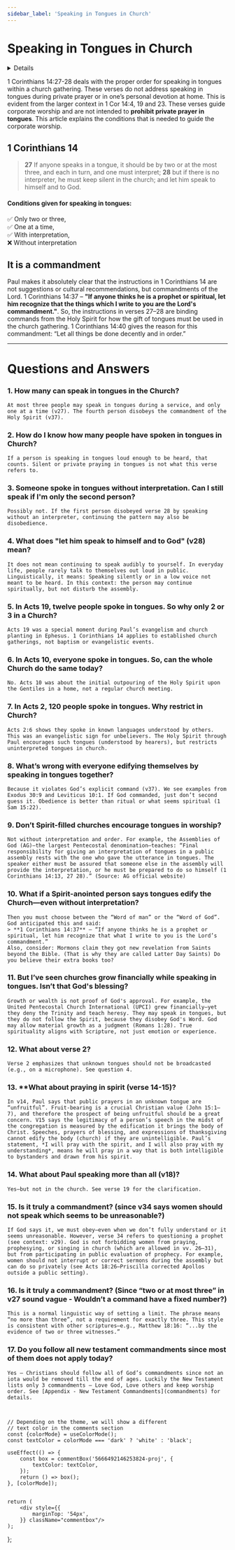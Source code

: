 ---
sidebar_label: 'Speaking in Tongues in Church'
---

# Speaking in Tongues in Church

<details>
My journey with this topic began as an observer. I saw many Christians speak in tongues in church without interpretation and accepted it as normal. It wasn't until I was born again and began reading the Bible seriously that I discovered 1 Corinthians 14:27-28, which gave me pause.

The gap between what I was reading in Scripture and what I was seeing in church created a deep burden. When I sought answers from fellow believers, I hoped for a Bible-based explanation. Instead, I was met with objections that lacked scriptural support. This led me to create this resource: a compilation of common objections and my scriptural responses. My goal is to seek truth and encourage obedience to God's Word.   

I know this can be a difficult topic, especially for those who have practiced speak in tongues in church for a long time. 
If you have questions after reading, I welcome a discussion. 
All your questions are anonymous to protect your privacy. 
To ensure the discussion is fruitful, please:
* Read the full document to understand what others have said.
* Pray & base your questions or arguments on Scripture.

If you think some brother or preacher or pastor can provide clarity on this, please send them this link.

\- **Samuel Jacob**

</details>

1 Corinthians 14:27-28 deals with the proper order for speaking in tongues within a church gathering. 
These verses do not address speaking in tongues during private prayer or in one’s personal devotion at home. 
This is evident from the larger context in 1 Cor 14:4, 19 and 23. 
These verses guide corporate worship and are not intended to **prohibit private prayer in tongues**.
This article explains the conditions that is needed to guide the corporate worship.

## 1 Corinthians 14
> **27** If anyone speaks in a tongue, it should be by two or at the most three, and each in turn, and one must interpret;
> **28** but if there is no interpreter, he must keep silent in the church; and let him speak to himself and to God.

#### Conditions given for speaking in tongues:

✅ Only two or three,  
✅ One at a time,  
✅ With interpretation,  
❌ Without interpretation

## It is a commandment

Paul makes it absolutely clear that the instructions in 1 Corinthians 14 are not suggestions or cultural recommendations, but commandments of the Lord.
1 Corinthians 14:37 – **"If anyone thinks he is a prophet or spiritual, let him recognize that the things which I write to you are the Lord's commandment."**.
So, the instructions in verses 27–28 are binding commands from the Holy Spirit for how the gift of tongues must be used in the church gathering.
1 Corinthians 14:40 gives the reason for this commandment: “Let all things be done decently and in order.”


---

# Questions and Answers

### 1. How many can speak in tongues in the Church?  
    At most three people may speak in tongues during a service, and only one at a time (v27). The fourth person disobeys the commandment of the Holy Spirit (v37).

### 2. How do I know how many people have spoken in tongues in Church?  
    If a person is speaking in tongues loud enough to be heard, that counts. Silent or private praying in tongues is not what this verse refers to.

### 3. Someone spoke in tongues without interpretation. Can I still speak if I'm only the second person?  
    Possibly not. If the first person disobeyed verse 28 by speaking without an interpreter, continuing the pattern may also be disobedience.

### 4. What does "let him speak to himself and to God" (v28) mean?  
    It does not mean continuing to speak audibly to yourself. In everyday life, people rarely talk to themselves out loud in public. Linguistically, it means: Speaking silently or in a low voice not meant to be heard. In this context: the person may continue spiritually, but not disturb the assembly.

### 5. In Acts 19, twelve people spoke in tongues. So why only 2 or 3 in a Church?  
    Acts 19 was a special moment during Paul’s evangelism and church planting in Ephesus. 1 Corinthians 14 applies to established church gatherings, not baptism or evangelistic events.

### 6. In Acts 10, everyone spoke in tongues. So, can the whole Church do the same today?  
    No. Acts 10 was about the initial outpouring of the Holy Spirit upon the Gentiles in a home, not a regular church meeting.

### 7. In Acts 2, 120 people spoke in tongues. Why restrict in Church?   
    Acts 2:6 shows they spoke in known languages understood by others. This was an evangelistic sign for unbelievers. The Holy Spirit through Paul encourages such tongues (understood by hearers), but restricts uninterpreted tongues in church.

### 8. What’s wrong with everyone edifying themselves by speaking in tongues together?   
    Because it violates God’s explicit command (v37). We see examples from Exodus 30:9 and Leviticus 10:1. If God commanded, just don’t second guess it. Obedience is better than ritual or what seems spiritual (1 Sam 15:22).

### 9. Don’t Spirit-filled churches encourage tongues in worship?  
    Not without interpretation and order. For example, the Assemblies of God (AG)—the largest Pentecostal denomination—teaches: “Final responsibility for giving an interpretation of tongues in a public assembly rests with the one who gave the utterance in tongues. The speaker either must be assured that someone else in the assembly will provide the interpretation, or he must be prepared to do so himself (1 Corinthians 14:13, 27 28).” (Source: AG official website)

### 10. What if a Spirit-anointed person says tongues edify the Church—even without interpretation?  
    Then you must choose between the “Word of man” or the “Word of God”. God anticipated this and said:
    > **1 Corinthians 14:37** – “If anyone thinks he is a prophet or spiritual, let him recognize that what I write to you is the Lord’s commandment.”
    Also, consider: Mormons claim they got new revelation from Saints beyond the Bible. (That is why they are called Latter Day Saints) Do you believe their extra books too?

### 11. But I’ve seen churches grow financially while speaking in tongues. Isn’t that God's blessing?  
    Growth or wealth is not proof of God's approval. For example, the United Pentecostal Church International (UPCI) grew financially—yet they deny the Trinity and teach heresy. They may speak in tongues, but they do not follow the Spirit, because they disobey God's Word. God may allow material growth as a judgment (Romans 1:28). True spirituality aligns with Scripture, not just emotion or experience.

### 12. What about verse 2?  
    Verse 2 emphasizes that unknown tongues should not be broadcasted (e.g., on a microphone). See question 4.

### 13. **What about praying in spirit (verse 14-15)?  
    In v14, Paul says that public prayers in an unknown tongue are “unfruitful”. Fruit-bearing is a crucial Christian value (John 15:1–7), and therefore the prospect of being unfruitful should be a great concern. V15 says the legitimacy of a person’s speech in the midst of the congregation is measured by the edification it brings the body of Christ. Speeches, prayers of blessing, and expressions of thanksgiving cannot edify the body (church) if they are unintelligible. Paul’s statement, *I will pray with the spirit, and I will also pray with my understanding*, means he will pray in a way that is both intelligible to bystanders and drawn from his spirit.

### 14. What about Paul speaking more than all (v18)?  
    Yes—but not in the church. See verse 19 for the clarification.

### 15. Is it truly a commandment? (since v34 says women should not speak which seems to be unreasonable?)
    If God says it, we must obey—even when we don’t fully understand or it seems unreasonable. However, verse 34 refers to questioning a prophet (see context: v29). God is not forbidding women from praying, prophesying, or singing in church (which are allowed in vv. 26–31), but from participating in public evaluation of prophecy. For example, women should not interrupt or correct sermons during the assembly but can do so privately (see Acts 18:26—Priscilla corrected Apollos outside a public setting).

### 16. Is it truly a commandment? (Since “two or at most three” in v27 sound vague - Wouldn’t a command have a fixed number?)  
    This is a normal linguistic way of setting a limit. The phrase means “no more than three”, not a requirement for exactly three. This style is consistent with other scriptures—e.g., Matthew 18:16: “...by the evidence of two or three witnesses.”

### 17. Do you follow all new testament commandments since most of them does not apply today?
    Yes – Christians should follow all of God’s commandments since not an iota would be removed till the end of ages. Luckily the New Testament lists only 3 commandments – Love God, Love others and keep worship order. See [Appendix - New Testament Commandments](commandments) for details.



    // Depending on the theme, we will show a different
    // text color in the comments section
    const {colorMode} = useColorMode();
    const textColor = colorMode === 'dark' ? 'white' : 'black';

    useEffect(() => {
        const box = commentBox('5666492146253824-proj', {
            textColor: textColor,
        });
        return () => box();
    }, [colorMode]);


    return (
        <div style={{
            marginTop: '54px',
        }} className="commentbox"/>
    );
};

<CommentSection/>